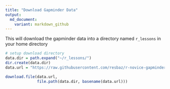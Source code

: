 ```yaml
---
title: "Download Gapminder Data"
output:
  md_document:
    variant: markdown_github
---
```


This will download the gapminder data into a directory named `r_lessons` in your home directory

```r
# setup download directory
data.dir = path.expand("~/r_lessons/")
dir.create(data.dir)
data.url = "https://raw.githubusercontent.com/resbaz/r-novice-gapminder-files/master/data/gapminder-FiveYearData.csv"

download.file(data.url,
              file.path(data.dir, basename(data.url)))
```

